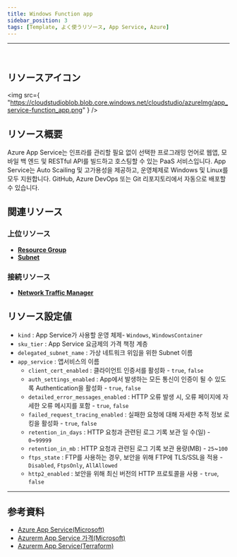```yaml
---
title: Windows Function app
sidebar_position: 3
tags: [Template, よく使うリソース, App Service, Azure]
---
```


<hr />
<br />

## リソースアイコン

<img
    src={
        "https://cloudstudioblob.blob.core.windows.net/cloudstudio/azureImg/app_service-function_app.png"
    }
/>

## リソース概要

Azure App Service는 인프라를 관리할 필요 없이 선택한 프로그래밍 언어로 웹앱, 모바일 백 엔드 및 RESTful API를 빌드하고 호스팅할 수 있는 PaaS 서비스입니다.
App Service는 Auto Scailing 및 고가용성을 제공하고, 운영체제로 Windows 및 Linux를 모두 지원합니다.
GitHub, Azure DevOps 또는 Git 리포지토리에서 자동으로 배포할 수 있습니다.

## 関連リソース

### 上位リソース

-   [**Resource Group**](https://docs.cstudio.app/docs/resource/azure/Base/ResourceGroup)
-   [**Subnet**](https://docs.cstudio.app/docs/resource/azure/Network/Subnet)

### 接続リソース

-   [**Network Traffic Manager**](https://docs.cstudio.app/docs/resource/azure/Network/TrafficManager)

## リソース設定値

-   `kind` : App Service가 사용할 운영 체제- `Windows`, `WindowsContainer`
-   `sku_tier` : App Service 요금제의 가격 책정 계층
-   `delegated_subnet_name` : 가상 네트워크 위임을 위한 Subnet 이름
-   `app_service` : 앱서비스의 이름
    -   `client_cert_enabled` : 클라이언트 인증서를 활성화 - `true`, `false`
    -   `auth_settings_enabled` : App에서 발생하는 모든 통신이 인증이 될 수 있도록 Authentication을 활성화 - `true`, `false`
    -   `detailed_error_messages_enabled` : HTTP 오류 발생 시, 오류 페이지에 자세한 오류 메시지를 포함 - `true`, `false`
    -   `failed_request_tracing_enabled` : 실패한 요청에 대해 자세한 추적 정보 로킹을 활성화 - `true`, `false`
    -   `retention_in_days` : HTTP 요청과 관련된 로그 기록 보관 일 수(일) - `0`~`99999`
    -   `retention_in_mb` : HTTP 요청과 관련된 로그 기록 보관 용량(MB) - `25`~`100`
    -   `ftps_state` : FTP를 사용하는 경우, 보안을 위해 FTP에 TLS/SSL을 적용 - `Disabled`, `FtpsOnly`, `AllAllowed`
    -   `http2_enabled` : 보안을 위해 최신 버전의 HTTP 프로토콜을 사용 - `true`, `false`

<hr />

## 参考資料

-   [Azure App Service(Microsoft)](https://learn.microsoft.com/ko-kr/azure/app-service/overview)
-   [Azurerm App Service 가격(Microsoft)](https://azure.microsoft.com/ko-kr/pricing/details/app-service/windows/)
-   [Azurerm App Service(Terraform)](https://registry.terraform.io/providers/hashicorp/azurerm/latest/docs/resources/app_service)
